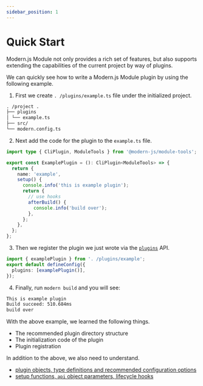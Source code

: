 ```yaml
---
sidebar_position: 1
---
```


# Quick Start

Modern.js Module not only provides a rich set of features, but also supports extending the capabilities of the current project by way of plugins.

We can quickly see how to write a Modern.js Module plugin by using the following example.

1. First we create `. /plugins/example.ts` file under the initialized project.

```md title=". /project"
. /project .
├── plugins
│ └── example.ts
├── src/
└── modern.config.ts
```

2. Next add the code for the plugin to the `example.ts` file.

```ts
import type { CliPlugin, ModuleTools } from '@modern-js/module-tools';

export const ExamplePlugin = (): CliPlugin<ModuleTools> => {
  return {
    name: 'example',
    setup() {
      console.info('this is example plugin');
      return {
        // use hooks
        afterBuild() {
          console.info('build over');
        },
      };
    },
  };
};
```

3. Then we register the plugin we just wrote via the [`plugins`](/en/api/config/plugins) API.

```ts title=". /modern.config.ts"
import { examplePlugin } from '. /plugins/example';
export default defineConfig({
  plugins: [examplePlugin()],
});
```

4. Finally, run `modern build` and you will see:

```bash title="terminal"
This is example plugin
Build succeed: 510.684ms
build over
```

With the above example, we learned the following things.

- The recommended plugin directory structure
- The initialization code of the plugin
- Plugin registration

In addition to the above, we also need to understand.

- [plugin objects, type definitions and recommended configuration options](/en/plugins/guide/plugin-object)
- [setup functions, `api` object parameters, lifecycle hooks](/en/plugins/guide/setup-function)
